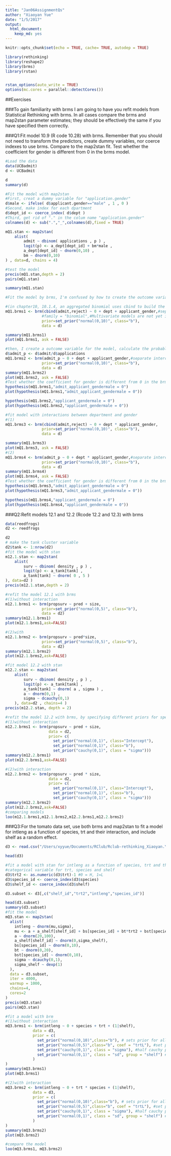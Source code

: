 ```yaml
---
title: "Jan06AssignmentQs"
author: "Xiaoyan Yue"
date: "1/5/2017"
output: 
  html_document: 
    keep_md: yes
---
```


```r
knitr::opts_chunk$set(echo = TRUE, cache= TRUE, autodep = TRUE)

library(rethinking)
library(reshape2)
library(brms)
library(rstan)


rstan_options(auto_write = TRUE)
options(mc.cores = parallel::detectCores())
```

##Exercises

###To gain familiarity with brms I am going to have you refit models from Statistical Rethinking with brms. In all cases compare the brms and map2stan parameter estimates; they should be effectively the same if you have specified them correctly.

###Q1:Fit model 10.9 (R code 10.28) with brms. Remember that you should not need to transform the predictors, create dummy variables, nor coerce indexes to use brms. Compare to the map2stan fit. Test whether the coefficient for gender is different from 0 in the brms model.
```r
#Load the data 
data(UCBadmit)
d <- UCBadmit

d
summary(d)

#Fit the model with map2stan
#First, creat a dummy variable for "application.gender"
d$male <- ifelse( d$applicant.gender=="male" , 1 , 0 )
#Second, make index for each dpartment
d$dept_id <- coerce_index( d$dept )
#Third, get rid of "." in the colum name "application.gender"
colnames(d) <- sub(".","_",colnames(d),fixed = TRUE)

mQ1.stan <- map2stan(
    alist(
        admit ~ dbinom( applications , p ) ,
        logit(p) <- a_dept[dept_id] + bm*male ,
        a_dept[dept_id] ~ dnorm(0,10) ,
        bm ~ dnorm(0,10)
) , data=d, chains = 4)

#test the model
precis(mQ1.stan,depth = 2)
pairs(mQ1.stan)

summary(mQ1.stan)

#Fit the model by brms, I'm confused by how to create the outcome variable, so I tried different ways

#(in chapter10, 10.1.4, an aggregated binomial uses cbind to build the outcome variable)
mQ1.brms1 <- brm(cbind(admit,reject) ~ 0 + dept + applicant_gender,#separate intercept for each dept
                #family = "binomial",#Multivariate models are not yet implemented for family 'binomial'.
                prior=set_prior("normal(0,10)", class="b"),
                data = d)

summary(mQ1.brms1)
plot(mQ1.brms1, ask = FALSE)

#then, I create a outcome variable for the model, calculate the probablity of admit in each department
d$admit_p <- d$admit/d$applications
mQ1.brms2 <- brm(admit_p ~ 0 + dept + applicant_gender,#separate intercept for each dept
                prior=set_prior("normal(0,10)", class="b"),
                data = d)
summary(mQ1.brms2)
plot(mQ1.brms2, ask = FALSE)
#Test whether the coefficient for gender is different from 0 in the brms model
hypothesis(mQ1.brms1,"admit_applicant_gendermale = 0") 
plot(hypothesis(mQ1.brms1,"admit_applicant_gendermale = 0"))

hypothesis(mQ1.brms2,"applicant_gendermale = 0")
plot(hypothesis(mQ1.brms2,"applicant_gendermale = 0"))

#fit model with interactions between department and gender
#(1)
mQ1.brms3 <- brm(cbind(admit,reject) ~ 0 + dept * applicant_gender,
                prior=set_prior("normal(0,10)", class="b"),
                data = d)

summary(mQ1.brms3)
plot(mQ1.brms3, ask = FALSE)
#(2)
mQ1.brms4 <- brm(admit_p ~ 0 + dept * applicant_gender,#separate intercept for each dept
                prior=set_prior("normal(0,10)", class="b"),
                data = d)
summary(mQ1.brms4)
plot(mQ1.brms4, ask = FALSE)
#Test whether the coefficient for gender is different from 0 in the brms model
hypothesis(mQ1.brms3,"admit_applicant_gendermale = 0") 
plot(hypothesis(mQ1.brms3,"admit_applicant_gendermale = 0"))

hypothesis(mQ1.brms4,"applicant_gendermale = 0")
plot(hypothesis(mQ1.brms4,"applicant_gendermale = 0"))

```
###Q2:Refit models 12.1 and 12.2 (Rcode 12.2 and 12.3) with brms
```r
data(reedfrogs)
d2 <- reedfrogs

d2
# make the tank cluster variable
d2$tank <- 1:nrow(d2)
#fit the model with stan
m12.1.stan <- map2stan(
    alist(
        surv ~ dbinom( density , p ) ,
        logit(p) <- a_tank[tank] ,
        a_tank[tank] ~ dnorm( 0 , 5 )
), data=d2 )
precis(m12.1.stan,depth = 2)

#refit the model 12.1 with brms
#(1)without interaction
m12.1.brms1 <- brm(propsurv ~ pred + size,
                prior=set_prior("normal(0,5)", class="b"),
                data = d2)
summary(m12.1.brms1)
plot(m12.1.brms1,ask=FALSE)

#(2)with
m12.1.brms2 <- brm(propsurv ~ pred*size,
                prior=set_prior("normal(0,5)", class="b"),
                data = d2)
summary(m12.1.brms2)
plot(m12.1.brms2,ask=FALSE)

#fit model 12.2 with stan
m12.2.stan <- map2stan(
    alist(
        surv ~ dbinom( density , p ) ,
        logit(p) <- a_tank[tank] ,
        a_tank[tank] ~ dnorm( a , sigma ) ,
        a ~ dnorm(0,1) ,
        sigma ~ dcauchy(0,1)
    ), data=d2 , chains=4 )
precis(m12.2.stan, depth = 2)

#refit the model 12.2 with brms, by specifying different priors for specific coefficients
#(1)without interaction
m12.2.brms1 <- brm(propsurv ~ pred + size,
                   data = d2,
                   prior= c(
                     set_prior("normal(0,1)", class="Intercept"),
                     set_prior("normal(0,1)", class="b"),
                     set_prior("cauchy(0,1)", class = "sigma")))
summary(m12.2.brms1)
plot(m12.2.brms1,ask=FALSE)

#(2)with interaction
m12.2.brms2 <- brm(propsurv ~ pred * size,
                   data = d2,
                   prior= c(
                     set_prior("normal(0,1)", class="Intercept"),
                     set_prior("normal(0,1)", class="b"),
                     set_prior("cauchy(0,1)", class = "sigma")))
summary(m12.2.brms2)
plot(m12.2.brms2,ask=FALSE)
#comparing models
loo(m12.1.brms1,m12.1.brms2,m12.2.brms1,m12.2.brms2)
```

###Q3:For the tomato data set, use both brms and map2stan to fit a model for intleng as a function of species, trt and their interaction, and include shelf as a random effect.
```r
d3 <- read.csv("/Users/xyyue/Documents/RClub/Rclub-rethinking_Xiaoyan.Yue/Assignment_Chapter_09/TomatoR2CSHL.csv")

head(d3)

#fit a model with stan for intleng as a function of species, trt and their interaction
#categorical variable for trt, species and shelf
d3$trt2 <- as.numeric(d3$trt)-1 #0 = H, 1=L
d3$species_id <- coerce_index(d3$species)
d3$shelf_id <- coerce_index(d3$shelf)

d3.subset <- d3[,c("shelf_id","trt2","intleng","species_id")]

head(d3.subset)
summary(d3.subset)
#fit the model
mQ3.stan <- map2stan(
  alist(
    intleng ~ dnorm(mu,sigma),
    mu <- a + a_shelf[shelf_id] + bs[species_id] + bt*trt2 + bst[species_id]*trt2,
    a ~ dnorm(20,100),
    a_shelf[shelf_id] ~ dnorm(0,sigma_shelf),
    bs[species_id] ~ dnorm(0,10),
    bt ~ dnorm(0,20),
    bst[species_id] ~ dnorm(0,10),
    sigma ~ dcauchy(0,1),
    sigma_shelf ~ dexp(1) 
  ),
  data = d3.subset,
  iter = 4000, 
  warmup = 1000,
  chains=4,
  cores=2
)
precis(mQ3.stan)
pairs(mQ3.stan)

#fit a model with brm
#(1)without interaction
mQ3.brms1 <- brm(intleng ~ 0 + species + trt + (1|shelf),
            data = d3,
            prior = c(
              set_prior("normal(0,10)",class="b"), # sets prior for all b coefficients
              set_prior("normal(0,5)",class="b", coef = "trtL"), #set prior for "trtL"
              set_prior("cauchy(0,1)", class = "sigma"), #half cauchy prior for sigma
              set_prior("normal(0,1)", class = "sd", group = "shelf") #prior for shelf
            )
)
summary(mQ3.brms1)
plot(mQ3.brms1)

#(2)with interaction
mQ3.brms2 <- brm(intleng ~ 0 + trt * species + (1|shelf),
            data = d3,
            prior = c(
              set_prior("normal(0,10)",class="b"), # sets prior for all b coefficients
              set_prior("normal(0,5)",class="b", coef = "trtL"), #set prior for "trtL"
              set_prior("cauchy(0,1)", class = "sigma"), #half cauchy prior for sigma
              set_prior("normal(0,1)", class = "sd", group = "shelf") #prior for shelf
            )
)
summary(mQ3.brms2)
plot(mQ3.brms2)

#compare the model
loo(mQ3.brms1, mQ3.brms2)
```